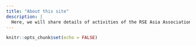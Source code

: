 ---
title: "About this site"
description: |
  Here, we will share details of activities of the RSE Asia Association. All activities will be completely online and not in-person. 
---

```{r setup, include=FALSE}
knitr::opts_chunk$set(echo = FALSE)
```

